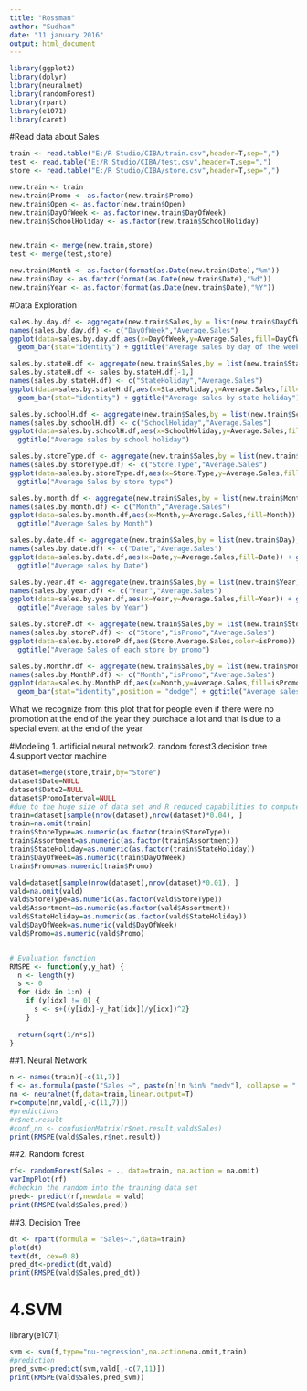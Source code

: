 ```yaml
---
title: "Rossman"
author: "Sudhan"
date: "11 january 2016"
output: html_document
---
```


```r
library(ggplot2)
library(dplyr)
library(neuralnet)
library(randomForest)
library(rpart)
library(e1071)
library(caret)
```


#Read data about Sales

```r
train <- read.table("E:/R Studio/CIBA/train.csv",header=T,sep=",")
test <- read.table("E:/R Studio/CIBA/test.csv",header=T,sep=",")
store <- read.table("E:/R Studio/CIBA/store.csv",header=T,sep=",")

new.train <- train
new.train$Promo <- as.factor(new.train$Promo)
new.train$Open <- as.factor(new.train$Open)
new.train$DayOfWeek <- as.factor(new.train$DayOfWeek)
new.train$SchoolHoliday <- as.factor(new.train$SchoolHoliday)


new.train <- merge(new.train,store)
test <- merge(test,store)

new.train$Month <- as.factor(format(as.Date(new.train$Date),"%m"))
new.train$Day <- as.factor(format(as.Date(new.train$Date),"%d"))
new.train$Year <- as.factor(format(as.Date(new.train$Date),"%Y"))
```


#Data Exploration 

```r
sales.by.day.df <- aggregate(new.train$Sales,by = list(new.train$DayOfWeek),mean)
names(sales.by.day.df) <- c("DayOfWeek","Average.Sales")
ggplot(data=sales.by.day.df,aes(x=DayOfWeek,y=Average.Sales,fill=DayOfWeek)) +
  geom_bar(stat="identity") + ggtitle("Average sales by day of the week")
```


```r
sales.by.stateH.df <- aggregate(new.train$Sales,by = list(new.train$StateHoliday),function(x){mean(as.numeric(x))})
sales.by.stateH.df <- sales.by.stateH.df[-1,]
names(sales.by.stateH.df) <- c("StateHoliday","Average.Sales")
ggplot(data=sales.by.stateH.df,aes(x=StateHoliday,y=Average.Sales,fill=c("blue","red","green"))) + 
  geom_bar(stat="identity") + ggtitle("Average sales by state holiday")

sales.by.schoolH.df <- aggregate(new.train$Sales,by = list(new.train$SchoolHoliday),function(x){mean(as.numeric(x))})
names(sales.by.schoolH.df) <- c("SchoolHoliday","Average.Sales")
ggplot(data=sales.by.schoolH.df,aes(x=SchoolHoliday,y=Average.Sales,fill=SchoolHoliday)) + geom_bar(stat="identity") +
  ggtitle("Average sales by school holiday")

sales.by.storeType.df <- aggregate(new.train$Sales,by = list(new.train$StoreType),function(x){mean(as.numeric(x))})
names(sales.by.storeType.df) <- c("Store.Type","Average.Sales")
ggplot(data=sales.by.storeType.df,aes(x=Store.Type,y=Average.Sales,fill=Store.Type)) + geom_bar(stat="identity") +
  ggtitle("Average Sales by store type")

sales.by.month.df <- aggregate(new.train$Sales,by = list(new.train$Month),mean)
names(sales.by.month.df) <- c("Month","Average.Sales")
ggplot(data=sales.by.month.df,aes(x=Month,y=Average.Sales,fill=Month)) + geom_bar(stat="identity") + 
  ggtitle("Average Sales by Month")

sales.by.date.df <- aggregate(new.train$Sales,by = list(new.train$Day),mean)
names(sales.by.date.df) <- c("Date","Average.Sales")
ggplot(data=sales.by.date.df,aes(x=Date,y=Average.Sales,fill=Date)) + geom_bar(stat="identity") + 
  ggtitle("Average sales by Date")

sales.by.year.df <- aggregate(new.train$Sales,by = list(new.train$Year),mean)
names(sales.by.year.df) <- c("Year","Average.Sales")
ggplot(data=sales.by.year.df,aes(x=Year,y=Average.Sales,fill=Year)) + geom_bar(stat="identity") + 
  ggtitle("Average sales by Year")

sales.by.storeP.df <- aggregate(new.train$Sales,by = list(new.train$Store,new.train$Promo),mean)
names(sales.by.storeP.df) <- c("Store","isPromo","Average.Sales")
ggplot(data=sales.by.storeP.df,aes(Store,Average.Sales,color=isPromo)) + geom_point() +
  ggtitle("Average Sales of each store by promo")

sales.by.MonthP.df <- aggregate(new.train$Sales,by = list(new.train$Month,new.train$Promo),mean)
names(sales.by.MonthP.df) <- c("Month","isPromo","Average.Sales")
ggplot(data=sales.by.MonthP.df,aes(x=Month,y=Average.Sales,fill=isPromo)) +
  geom_bar(stat="identity",position = "dodge") + ggtitle("Average sales by Promo in each Month")

```

What we recognize from this plot that for people even if there were no promotion at the end of the year they purchace a lot and that is due to a special event at the end of the year

#Modeling
1. artificial neural network2. random forest3.decision tree 4.support vector machine
```r
dataset=merge(store,train,by="Store")
dataset$Date=NULL
dataset$Date2=NULL
dataset$PromoInterval=NULL
#due to the huge size of data set and R reduced capabilities to compute in limited size of the RAM , models will be buit using 0.01 of the total size of the training dataset
train=dataset[sample(nrow(dataset),nrow(dataset)*0.04), ]
train=na.omit(train)
train$StoreType=as.numeric(as.factor(train$StoreType))
train$Assortment=as.numeric(as.factor(train$Assortment))
train$StateHoliday=as.numeric(as.factor(train$StateHoliday))
train$DayOfWeek=as.numeric(train$DayOfWeek)
train$Promo=as.numeric(train$Promo)

vald=dataset[sample(nrow(dataset),nrow(dataset)*0.01), ]
vald=na.omit(vald)
vald$StoreType=as.numeric(as.factor(vald$StoreType))
vald$Assortment=as.numeric(as.factor(vald$Assortment))
vald$StateHoliday=as.numeric(as.factor(vald$StateHoliday))
vald$DayOfWeek=as.numeric(vald$DayOfWeek)
vald$Promo=as.numeric(vald$Promo)


# Evaluation function
RMSPE <- function(y,y_hat) {
  n <- length(y)
  s <- 0
  for (idx in 1:n) {
    if (y[idx] != 0) {
      s <- s+((y[idx]-y_hat[idx])/y[idx])^2}
    }
  
  return(sqrt(1/n*s))
}


```
##1. Neural Network 
```r
n <- names(train)[-c(11,7)]
f <- as.formula(paste("Sales ~", paste(n[!n %in% "medv"], collapse = " + ")))
nn <- neuralnet(f,data=train,linear.output=T)
r=compute(nn,vald[,-c(11,7)])
#predictions
#r$net.result
#conf_nn <- confusionMatrix(r$net.result,vald$Sales)
print(RMSPE(vald$Sales,r$net.result))
```

##2. Random forest 

```r
rf<- randomForest(Sales ~ ., data=train, na.action = na.omit)
varImpPlot(rf)
#checkin the random into the training data set
pred<- predict(rf,newdata = vald)
print(RMSPE(vald$Sales,pred))
```

##3. Decision Tree

```r
dt <- rpart(formula = "Sales~.",data=train)
plot(dt)
text(dt, cex=0.8)
pred_dt<-predict(dt,vald)
print(RMSPE(vald$Sales,pred_dt))

```

# 4.SVM
library(e1071)

```r
svm <- svm(f,type="nu-regression",na.action=na.omit,train)
#prediction
pred_svm<-predict(svm,vald[,-c(7,11)])
print(RMSPE(vald$Sales,pred_svm))
```

